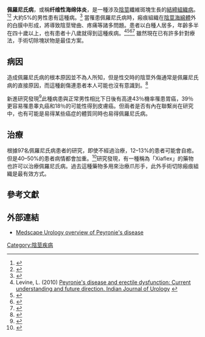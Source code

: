 {{medical}}
{{Infobox disease
 | Name           = 佩羅尼氏病
 | ICD10          = {{ICD10|N|48|6|n|40}}
 | ICD9           = {{ICD9|607.85}}
|image=Peyronie's Disease Ultrasound.jpg 
| ICDO           =
 | Caption        = 佩羅尼氏病患者
 | OMIM           = 171000
 | OMIM_mult      =
 | MedlinePlus    = 001278
 | eMedicineSubj  = derm
 | eMedicineTopic = 851
 | DiseasesDB     = 29308
 | MeshID         = D010411
}}

'''佩羅尼氏病'''，或稱'''纤维性海绵体炎'''，是一種涉及[[陰莖|陰莖]]纖維斑塊生長的[[結締組織病|結締組織病]]。<ref name="Fitz2">{{cite book |author=Freedberg, Irwin M.; Fitzpatrick, Thomas B. |title=Fitzpatrick's dermatology in general medicine |publisher=McGraw-Hill, Medical Pub. Division |location=New York |year=2003 |page=990 |isbn=0-07-138076-0 |edition=6th}}</ref><ref name="pmid12514077">{{cite journal |author=Levine LA, Estrada CR, Storm DW, Matkov TG |title=Peyronie disease in younger men: characteristics and treatment results |journal=Journal of Andrology |volume=24 |issue=1 |pages=27–32 |year=2003 |pmid=12514077 |url=http://www.andrologyjournal.org/cgi/pmidlookup?view=long&pmid=12514077 }}{{Dead link}}</ref> 大約5%的男性患有這種病。<ref name="pollack">{{cite news|url=http://www.nytimes.com/2012/06/04/health/treatment-for-peyronies-disease-shows-promise.html?_r=0|title=Treatment for Penis Curvature Sees Results|last=Pollack|first=Andrew|date=3 June 2012|work=[[The_New_York_Times|The New York Times]]|accessdate=3 August 2013|archive-date=2017-09-27|archive-url=https://web.archive.org/web/20170927202421/http://www.nytimes.com/2012/06/04/health/treatment-for-peyronies-disease-shows-promise.html?_r=0|dead-url=no}}</ref> 當罹患佩羅尼氏病時，瘢痕組織在[[陰莖海綿體|陰莖海綿體]]外的白膜中形成，將導致陰莖彎曲、疼痛等諸多問題。患者以白種人居多，年齡多半在四十歲以上，也有患者十八歲就得到這種疾病。<ref>Levine, L. (2010) [http://www.indianjurol.com/article.asp?issn=0970-1591;year=2006;volume=22;issue=3;spage=246;epage=250;aulast=Levine Peyronie's disease and erectile dysfunction: Current understanding and future direction. Indian Journal of Urology] {{Wayback|url=http://www.indianjurol.com/article.asp?issn=0970-1591;year=2006;volume=22;issue=3;spage=246;epage=250;aulast=Levine |date=20220209061100 }}</ref><ref>{{WhoNamedIt|synd|3345|Peyronie's disease}}</ref><ref name="titlePeyronie's Disease">{{cite web |url=http://kidney.niddk.nih.gov/kudiseases/pubs/peyronie/index.htm |title=Peyronie's Disease |accessdate=2007-12-03 |work= |archive-url=https://web.archive.org/web/20071020033751/http://kidney.niddk.nih.gov/Kudiseases/pubs/peyronie/index.htm |archive-date=2007-10-20 |dead-url=yes }}</ref><ref name="titlePeyronie's disease – MayoClinic.com">{{cite web |url=http://peyronies.webs.com/ |title=Peyronie's disease - MayoClinic.com |accessdate=2007-12-03 |work= |deadurl=yes |archiveurl=https://web.archive.org/web/20130522131140/http://peyronies.webs.com/ |archivedate=2013-05-22 }}</ref> 雖然現在已有許多針對療法，手術切除塊狀物是最佳方案。

==病因==
造成佩羅尼氏病的根本原因並不為人所知，但是性交時的陰莖外傷通常是佩羅尼氏病的直接原因，而這種創傷連患者本人可能也沒有意識到。<ref name="mayoclinic.com">{{cite web |url=http://www.mayoclinic.com/health/peyronies-disease/DS00427/DSECTION=causes |title=Peyronie's disease: Causes |publisher=MayoClinic.com |date= |accessdate=2010-03-18 |archive-date=2013-06-06 |archive-url=https://web.archive.org/web/20130606165638/http://www.mayoclinic.com/health/peyronies-disease/DS00427/DSECTION=causes |dead-url=no }}</ref>

新進研究發現<ref>{{Cite web |url=http://www.chinatimes.com/realtimenews/20171123000988-260408 |title=中時-男生注意 |access-date=2017-11-25 |archive-date=2018-01-27 |archive-url=https://web.archive.org/web/20180127020031/http://www.chinatimes.com/realtimenews/20171123000988-260408 |dead-url=no }}</ref>此種病患與正常男性相比下日後有高達43％機率罹患胃癌，39％更容易罹患睾丸癌和18％的可能性得到皮膚癌。但兩者是否有內在聯繫尚在研究中，也有可能是易得某些癌症的體質同時也易得佩羅尼氏病。

==治療==
根據97名佩羅尼氏病患者的研究，即使不經過治療，12–13%的患者可能會自癒。但是40–50%的患者病情都會加重。<ref name="pmid=2231932">{{cite journal |author=Gelbard MK, Dorey F, James K |title=The natural history of Peyronie's disease |journal=J Urol. |volume=128 |pages=1376-1379 |year=1990 |pmid=2231932}}</ref>研究發現，有一種稱為「Xiaflex」的藥物也許可以治療佩羅尼氏病。過去這種藥物多用來治療爪形手，此外手術切除瘢痕組織是最有效方式。

==參考文獻==
{{reflist|30em}}

==外部連結==
{{Commonscat|Peyronie's disease}}
* [http://emedicine.medscape.com/article/456574-overview Medscape Urology overview of Peyronie's disease] {{Wayback|url=http://emedicine.medscape.com/article/456574-overview |date=20210828213629 }}

{{男性骨盆與生殖器疾病}}

{{DEFAULTSORT:Peyronie's Disease}}
[[Category:陰莖疾病|Category:陰莖疾病]]